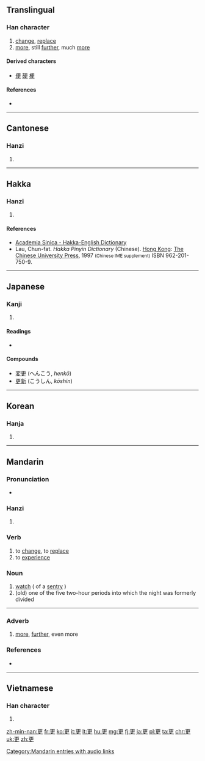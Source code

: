 {{also|史|吏}}
==Translingual==
{{stroke order|strokes=7}}

===Han character===
{{Han char|rn=73|rad=曰|as=03|sn=7|four=1050<sub>6</sub>|canj=一中田大 (MLWK)}}

# [[change]], [[replace]]
# [[more]], still [[further]], much [[more]]

====Derived characters====
* [[便]] [[硬]] [[梗]]

====References====
* {{Han ref|kx=0502.060|dkj=14283|dj=0874.040|hdz=10020.020|uh=66F4|ud=26356|bh=A7F3|bd=42995}}

----

==Cantonese==

===Hanzi===
{{yue-hanzi|jyut=|y=ang1, gang1 gang3}}

# {{defn|lang=yue|sort=曰03}}

----

==Hakka==

===Hanzi===
{{hak-hanzi|poj=[[kang]] (kang<sup>1</sup>), [[kèn]] (ken<sup>1</sup>)|gd=|hpy=gang1, gen4}}

# {{defn|lang=hak|sort=曰03}}

====References====
*[http://minhakka.ling.sinica.edu.tw/bkg/hakyin/search.php?DETAIL=1&LIMIT=id=11320&dbname=su_tian_1&graph=2 Academia Sinica - Hakka-English Dictionary]
*Lau, Chun-fat. ''Hakka Pinyin Dictionary'' (Chinese). [[Hong Kong]]: [[w:Chinese University of Hong Kong|The Chinese University Press]], 1997 <small>(Chinese IME supplement)</small> ISBN 962-201-750-9.

----

==Japanese==

===Kanji===
{{ja-kanji|grade=c|rs=一06}}

# {{defn|lang=ja|sort=曰03}}

====Readings====
* {{ja-readings|on=[[こう]] (kō)|kun=[[さら]] (sara), [[ふける]] (fukeru), [[あらためる]] (aratameru)}}

====Compounds====
* [[変更]] (へんこう, ''henkō'')
* [[更新]] (こうしん, ''kōshin'')

----

==Korean==

===Hanja===
{{ko-hanja|hangeul=[[경]], [[갱]]|eumhun=|rv=gyeong, gaeng|mr=kyŏng, kaeng|y=kyeng, kayng}}

# {{defn|lang=ko|sort=曰03}}

----

==Mandarin==

===Pronunciation===
* {{audio|zh-gèng.ogg|audio|lang=cmn}}

===Hanzi===
{{cmn-hanzi|pin=[[gēng]] ([[geng1]]), [[gèng]] ([[geng4]])|wg=keng<sup>1</sup>, keng<sup>4</sup>}}

# {{defn|lang=cmn|sort=曰03}}

===Verb===
{{cmn-verb|ts|pin=gēng|pint=geng1}}

# to [[change]], to [[replace]]
# to [[experience]]

===Noun===
{{cmn-noun|ts|pin=gēng|pint=geng1}}

# [[watch]] ( of a [[sentry]] )
# (old) one of the five two-hour periods into which the night was formerly divided

----

===Adverb===
{{cmn-adv|ts|pin=gèng|pint=geng4}}

# [[more]], [[further]], even more

[[Category:Mandarin entries with audio links]]

===References===
* {{cite web
| url = http://www.mdbg.net/chindict/chindict.php?page=worddict&wdrst=0&wdqb=更
| title = 更
| work = MDBG English to Chinese dictionary ( Based on CC-CEDICT )
| language = Mandarin/English
| accessdate = 2014-03-10}}

----

==Vietnamese==

===Han character===
{{vi-hantu|canh, cánh|rs=曰03}}

# {{defn|lang=vi|sort=曰03}}

[[zh-min-nan:更]]
[[fr:更]]
[[ko:更]]
[[it:更]]
[[lt:更]]
[[hu:更]]
[[mg:更]]
[[fj:更]]
[[ja:更]]
[[pl:更]]
[[ta:更]]
[[chr:更]]
[[uk:更]]
[[zh:更]]